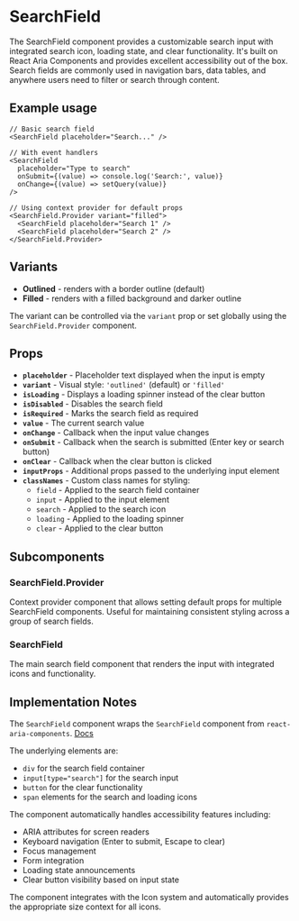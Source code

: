 

<Meta of={SearchFieldStories} />

# SearchField
The SearchField component provides a customizable search input with integrated search icon, loading state, and clear functionality. It's built on React Aria Components and provides excellent accessibility out of the box. Search fields are commonly used in navigation bars, data tables, and anywhere users need to filter or search through content.

## Example usage
```tsx
// Basic search field
<SearchField placeholder="Search..." />

// With event handlers
<SearchField
  placeholder="Type to search"
  onSubmit={(value) => console.log('Search:', value)}
  onChange={(value) => setQuery(value)}
/>

// Using context provider for default props
<SearchField.Provider variant="filled">
  <SearchField placeholder="Search 1" />
  <SearchField placeholder="Search 2" />
</SearchField.Provider>
```

## Variants

* **Outlined** - renders with a border outline (default)
* **Filled** - renders with a filled background and darker outline

The variant can be controlled via the `variant` prop or set globally using the `SearchField.Provider` component.

<Canvas of={SearchFieldStories.Default} />

## Props

* **`placeholder`** - Placeholder text displayed when the input is empty
* **`variant`** - Visual style: `'outlined'` (default) or `'filled'`
* **`isLoading`** - Displays a loading spinner instead of the clear button
* **`isDisabled`** - Disables the search field
* **`isRequired`** - Marks the search field as required
* **`value`** - The current search value
* **`onChange`** - Callback when the input value changes
* **`onSubmit`** - Callback when the search is submitted (Enter key or search button)
* **`onClear`** - Callback when the clear button is clicked
* **`inputProps`** - Additional props passed to the underlying input element
* **`classNames`** - Custom class names for styling:
  * `field` - Applied to the search field container
  * `input` - Applied to the input element
  * `search` - Applied to the search icon
  * `loading` - Applied to the loading spinner
  * `clear` - Applied to the clear button

## Subcomponents

### SearchField.Provider
Context provider component that allows setting default props for multiple SearchField components. Useful for maintaining consistent styling across a group of search fields.

### SearchField
The main search field component that renders the input with integrated icons and functionality.

## Implementation Notes
The `SearchField` component wraps the `SearchField` component from `react-aria-components`. [Docs](https://react-spectrum.adobe.com/react-spectrum/SearchField.html)

The underlying elements are:
- `div` for the search field container
- `input[type="search"]` for the search input
- `button` for the clear functionality
- `span` elements for the search and loading icons

The component automatically handles accessibility features including:
- ARIA attributes for screen readers
- Keyboard navigation (Enter to submit, Escape to clear)
- Focus management
- Form integration
- Loading state announcements
- Clear button visibility based on input state

The component integrates with the Icon system and automatically provides the appropriate size context for all icons.

